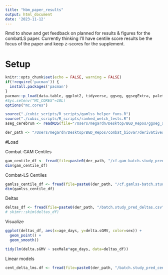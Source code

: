 ```yaml
---
title: "hbm_paper_results"
output: html_document
date: '2023-11-12'
---
```


Rmd to show and get feedback on planned for results & figures for the combatLS paper. Currently thinking I'll have centile score results be the focus of the paper and keep z-scores for the supplement.

# Setup

```r
knitr::opts_chunk$set(echo = FALSE, warning = FALSE)
if(!require('pacman')) {
  install.packages('pacman')
}
pacman::p_load(data.table, ggplot2, tidyverse, ggseg, ggsegExtra, paletteer, ggpubr, gridExtra, lemon, parallel, rstatix, lme4, interactions, ggrepel, ggrain, skimr)
#Sys.setenv("MC_CORES"=10L)
options("mc.cores")

source("./cubic_scripts/R_scripts/gamlss_helper_funs.R")
source("./cubic_scripts/R_scripts/ranked_welch_tests.R")
aseg_cerebrum <- readRDS(file="/Users/megardn/Desktop/BGD_Repos/ggseg_atlas/aseg_cerebrum_atlas.RDS")

der_path <- "/Users/megardn/Desktop/BGD_Repos/combat_biovar/derivatives/lifespan"

```

#Load

Combat-GAM Centiles

```r
gam_centile_df <- fread(file=paste0(der_path, "/cf.gam-batch.study_predictions.csv"))
dim(gam_centile_df)
```

Combat-LS Centiles
```r
gamlss_centile_df <- fread(file=paste0(der_path, "/cf.gamlss-batch.study_predictions.csv"))
dim(gamlss_centile_df)
```

Deltas

```r
deltas_df <- fread(file=paste0(der_path, "/batch.study_pred_deltas.csv"))
# skimr::skim(deltas_df)
```

Visualize

```r
ggplot(deltas_df, aes(x=age_days, y=delta.sGMV, color=sex)) +
  geom_point() +
  geom_smooth()

tidy(lm(delta.sGMV ~ sexMale*age_days, data=deltas_df))
```

Linear models
```r
cent_delta_lms.df <- fread(file=paste0(der_path, "/batch.study_pred_cent_delta_lms.csv"))
```

